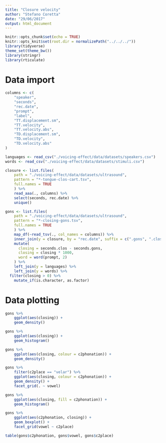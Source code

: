 ```yaml
---
title: "Closure velocity"
author: "Stefano Coretta"
date: "29/06/2017"
output: html_document
---
```


```r
knitr::opts_chunk$set(echo = TRUE)
knitr::opts_knit$set(root.dir = normalizePath("../../../"))
library(tidyverse)
theme_set(theme_bw())
library(stringr)
library(rticulate)
```

# Data import

```r
columns <- c(
    "speaker",
    "seconds",
    "rec.date",
    "prompt",
    "label",
    "TT.displacement.sm",
    "TT.velocity",
    "TT.velocity.abs",
    "TD.displacement.sm",
    "TD.velocity",
    "TD.velocity.abs"
)

languages <- read_csv("./voicing-effect/data/datasets/speakers.csv")
words <- read_csv("./voicing-effect/data/datasets/stimuli.csv")

closure <- list.files(
    path = "./voicing-effect/data/datasets/ultrasound",
    pattern = "*-tongue-clos-cart.tsv",
    full.names = TRUE
    ) %>%
    read_aaa(., columns) %>%
    select(seconds, rec.date) %>%
    unique()

gons <- list.files(
    path = "./voicing-effect/data/datasets/ultrasound",
    pattern = "*-closing-gons.tsv",
    full.names = TRUE
    ) %>%
    map_df(~read_tsv(., col_names = columns)) %>%
    inner_join(y = closure, by = "rec.date", suffix = c(".gons", ".clos")) %>%
    mutate(
      closing = seconds.clos - seconds.gons,
      closing = closing * 1000,
      word = word(prompt, 2)
    ) %>%
    left_join(y = languages) %>%
    left_join(y = words) %>%
  filter(closing > 0) %>%
    mutate_if(is.character, as.factor)
```

# Data plotting

```r
gons %>%
    ggplot(aes(closing)) +
    geom_density()
```

```r
gons %>%
    ggplot(aes(closing)) +
    geom_histogram()
```

```r
gons %>%
    ggplot(aes(closing, colour = c2phonation)) +
    geom_density()
```

```r
gons %>%
    filter(c2place == "velar") %>%
    ggplot(aes(closing, colour = c2phonation)) +
    geom_density() +
    facet_grid(. ~ vowel)
```

```r
gons %>%
    ggplot(aes(closing, fill = c2phonation)) +
    geom_histogram()
```

```r
gons %>%
    ggplot(aes(c2phonation, closing)) +
    geom_boxplot() +
    facet_grid(vowel ~ c2place)
```

```r
table(gons$c2phonation, gons$vowel, gons$c2place)
```

